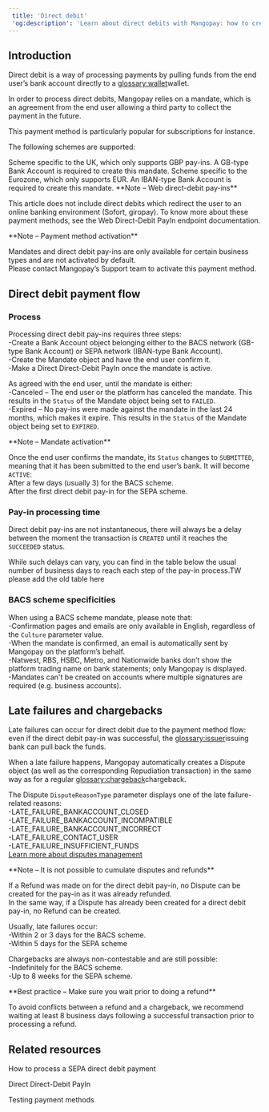 ```yaml
---  
 title: 'Direct debit'  
 'og:description': 'Learn about direct debits with Mangopay: how to create a bank account, set up a mandate and make a pay-in with BACS or SEPA schemes.'  
---  
```


## Introduction  

Direct debit is a way of processing payments by pulling funds from the end user’s bank account directly to a <glossary:wallet>wallet</glossary>.  

In order to process direct debits, Mangopay relies on a mandate, which is an agreement from the end user allowing a third party to collect the payment in the future.  

This payment method is particularly popular for subscriptions for instance.  

The following schemes are supported: 

<CardGroup cols={2}>  
<Card title="BACS">  
 Scheme specific to the UK, which only supports GBP pay-ins. A GB-type Bank Account is required to create this mandate.  
</Card>  
<Card title="SEPA">  
 Scheme specific to the Eurozone, which only supports EUR. An IBAN-type Bank Account is required to create this mandate.  
</Card>  
</CardGroup>  

<Note>  
**Note – Web direct-debit pay-ins** 
  
This article does not include direct debits which redirect the user to an online banking environment (Sofort, giropay). To know more about these payment methods, see the Web Direct-Debit PayIn endpoint documentation.  
</Note>  

<Note>  
**Note – Payment method activation** 
  
Mandates and direct debit pay-ins are only available for certain business types and are not activated by default.   
Please contact Mangopay’s Support team to activate this payment method.  
</Note>  

## Direct debit payment flow  

### Process  

Processing direct debit pay-ins requires three steps:  
-Create a Bank Account object belonging either to the BACS network (GB-type Bank Account) or SEPA network (IBAN-type Bank Account).  
-Create the Mandate object and have the end user confirm it.  
-Make a Direct Direct-Debit PayIn once the mandate is active.  

As agreed with the end user, until the mandate is either:  
-Canceled – The end user or the platform has canceled the mandate. This results in the `Status` of the Mandate object being set to `FAILED`.  
-Expired – No pay-ins were made against the mandate in the last 24 months, which makes it expire. This results in the `Status` of the Mandate object being set to `EXPIRED`.  

<Note>  
**Note – Mandate activation** 
  
Once the end user confirms the mandate, its `Status` changes to `SUBMITTED`, meaning that it has been submitted to the end user’s bank. It will become `ACTIVE`:  
After a few days (usually 3) for the BACS scheme.  
After the first direct debit pay-in for the SEPA scheme.  
</Note>  

### Pay-in processing time  

Direct debit pay-ins are not instantaneous, there will always be a delay between the moment the transaction is `CREATED` until it reaches the `SUCCEEDED` status.  

While such delays can vary, you can find in the table below the usual number of business days to reach each step of the pay-in process.TW please add the old table here  

### BACS scheme specificities  

When using a BACS scheme mandate, please note that:  
-Confirmation pages and emails are only available in English, regardless of the `Culture` parameter value.  
-When the mandate is confirmed, an email is automatically sent by Mangopay on the platform’s behalf.  
-Natwest, RBS, HSBC, Metro, and Nationwide banks don’t show the platform trading name on bank statements; only Mangopay is displayed.  
-Mandates can't be created on accounts where multiple signatures are required (e.g. business accounts).  

## Late failures and chargebacks  

Late failures can occur for direct debit due to the payment method flow: even if the direct debit pay-in was successful, the <glossary:issuer>issuing bank</glossary> can pull back the funds.  

When a late failure happens, Mangopay automatically creates a Dispute object (as well as the corresponding Repudiation transaction) in the same way as for a regular <glossary:chargeback>chargeback</glossary>.  

The Dispute `DisputeReasonType` parameter displays one of the late failure-related reasons:  
-LATE_FAILURE_BANKACCOUNT_CLOSED  
-LATE_FAILURE_BANKACCOUNT_INCOMPATIBLE  
-LATE_FAILURE_BANKACCOUNT_INCORRECT  
-LATE_FAILURE_CONTACT_USER  
-LATE_FAILURE_INSUFFICIENT_FUNDS  
<a href="#" class="btn Secondary normal">Learn more about disputes management</a>  

<Note>  
**Note – It is not possible to cumulate disputes and refunds** 
  
If a Refund was made on for the direct debit pay-in, no Dispute can be created for the pay-in as it was already refunded.  
In the same way, if a Dispute has already been created for a direct debit pay-in, no Refund can be created.  
</Note>  

Usually, late failures occur:  
-Within 2 or 3 days for the BACS scheme.  
-Within 5 days for the SEPA scheme  

Chargebacks are always non-contestable and are still possible:  
-Indefinitely for the BACS scheme.  
-Up to 8 weeks for the SEPA scheme.  

<Note>  
**Best practice – Make sure you wait prior to doing a refund** 
  
To avoid conflicts between a refund and a chargeback, we recommend waiting at least 8 business days following a successful transaction prior to processing a refund.   
</Note>  

## Related resources  

<Card title="Tutorial">How to process a SEPA direct debit payment</Card>  

<Card title="Endpoint">Direct Direct-Debit PayIn</Card>  

<Card title="Dev Tools">Testing payment methods</Card>